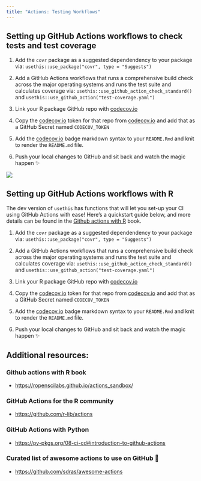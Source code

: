 ```yaml
---
title: "Actions: Testing Workflows"
---
```



## Setting up GitHub Actions workflows to check tests and test coverage

1. Add the `covr` package as a suggested dependendency to your package via: `usethis::use_package("covr", type = "Suggests")`

2. Add a GitHub Actions workflows that runs a comprehensive build check across the major operating systems and runs the test suite and calculates coverage via: `usethis::use_github_action_check_standard()` and `usethis::use_github_action("test-coverage.yaml")`

3. Link your R package GitHub repo with [codecov.io](https://codecov.io/)

4. Copy the [codecov.io](https://codecov.io/) token for that repo from [codecov.io](https://codecov.io/) and add that as a GitHub Secret named `CODECOV_TOKEN`

5. Add the [codecov.io](https://codecov.io/) badge markdown syntax to your `README.Rmd` and knit to render the `README.md` file.

6. Push your local changes to GitHub and sit back and watch the magic happen ✨

![](https://media.giphy.com/media/3osxYyxqXmZQt7DPtm/giphy.gif)

## Setting up GitHub Actions workflows with R

The dev version of `usethis` has functions that will let you set-up your CI using GitHub Actions with ease! Here's a quickstart guide below, and more details can be found in the [Github actions with R](https://ropenscilabs.github.io/actions_sandbox/) book.

1. Add the `covr` package as a suggested dependendency to your package via: `usethis::use_package("covr", type = "Suggests")`

2. Add a GitHub Actions workflows that runs a comprehensive build check across the major operating systems and runs the test suite and calculates coverage via: `usethis::use_github_action_check_standard()` and `usethis::use_github_action("test-coverage.yaml")`

3. Link your R package GitHub repo with [codecov.io](https://codecov.io/)

4. Copy the [codecov.io](https://codecov.io/) token for that repo from [codecov.io](https://codecov.io/) and add that as a GitHub Secret named `CODECOV_TOKEN`

5. Add the [codecov.io](https://codecov.io/) badge markdown syntax to your `README.Rmd` and knit to render the `README.md` file.

6. Push your local changes to GitHub and sit back and watch the magic happen ✨

## Additional resources:

### Github actions with R book

- <https://ropenscilabs.github.io/actions_sandbox/>

### GitHub Actions for the R community
- <https://github.com/r-lib/actions>

### GitHub Actions with Python

- <https://py-pkgs.org/08-ci-cd#introduction-to-github-actions>

### Curated list of awesome actions to use on GitHub 🎉

- <https://github.com/sdras/awesome-actions>
